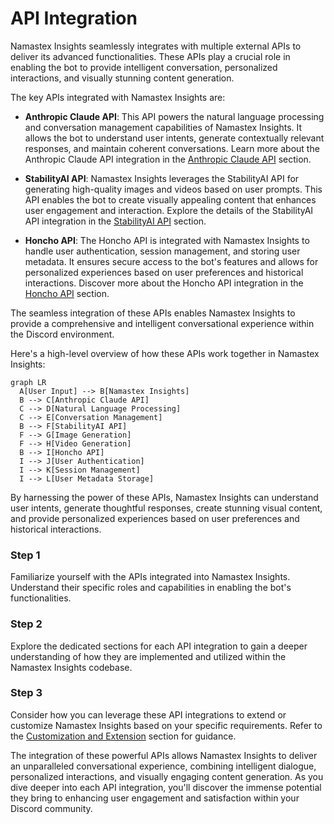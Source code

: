 
# API Integration

Namastex Insights seamlessly integrates with multiple external APIs to deliver its advanced functionalities. These APIs play a crucial role in enabling the bot to provide intelligent conversation, personalized interactions, and visually stunning content generation.

The key APIs integrated with Namastex Insights are:

- **Anthropic Claude API**: This API powers the natural language processing and conversation management capabilities of Namastex Insights. It allows the bot to understand user intents, generate contextually relevant responses, and maintain coherent conversations. Learn more about the Anthropic Claude API integration in the [Anthropic Claude API](/api-integration/anthropic-claude-api) section.

- **StabilityAI API**: Namastex Insights leverages the StabilityAI API for generating high-quality images and videos based on user prompts. This API enables the bot to create visually appealing content that enhances user engagement and interaction. Explore the details of the StabilityAI API integration in the [StabilityAI API](/api-integration/stabilityai-api) section.

- **Honcho API**: The Honcho API is integrated with Namastex Insights to handle user authentication, session management, and storing user metadata. It ensures secure access to the bot's features and allows for personalized experiences based on user preferences and historical interactions. Discover more about the Honcho API integration in the [Honcho API](/api-integration/honcho-api) section.

<Callout type="info">
  The seamless integration of these APIs enables Namastex Insights to provide a comprehensive and intelligent conversational experience within the Discord environment.
</Callout>

Here's a high-level overview of how these APIs work together in Namastex Insights:

```mermaid
graph LR
  A[User Input] --> B[Namastex Insights]
  B --> C[Anthropic Claude API]
  C --> D[Natural Language Processing]
  C --> E[Conversation Management]
  B --> F[StabilityAI API]
  F --> G[Image Generation]
  F --> H[Video Generation]
  B --> I[Honcho API]
  I --> J[User Authentication]
  I --> K[Session Management]
  I --> L[User Metadata Storage]
```

By harnessing the power of these APIs, Namastex Insights can understand user intents, generate thoughtful responses, create stunning visual content, and provide personalized experiences based on user preferences and historical interactions.

<Steps>

### Step 1

Familiarize yourself with the APIs integrated into Namastex Insights. Understand their specific roles and capabilities in enabling the bot's functionalities.

### Step 2

Explore the dedicated sections for each API integration to gain a deeper understanding of how they are implemented and utilized within the Namastex Insights codebase.

### Step 3

Consider how you can leverage these API integrations to extend or customize Namastex Insights based on your specific requirements. Refer to the [Customization and Extension](/customization-and-extension) section for guidance.

</Steps>

The integration of these powerful APIs allows Namastex Insights to deliver an unparalleled conversational experience, combining intelligent dialogue, personalized interactions, and visually engaging content generation. As you dive deeper into each API integration, you'll discover the immense potential they bring to enhancing user engagement and satisfaction within your Discord community.